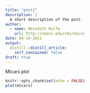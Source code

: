 ```yaml
---
title: "post1"
description: |
  A short description of the post.
author:
  - name: Meredith Rolfe
    url: http://umass.edu/sbs/dacss
date: 04-14-2021
output:
  distill::distill_article:
    self_contained: false
draft: true
---
```


Mtcars plot

```r
knitr::opts_chunk$set(echo = FALSE)
plot(mtcars)
```

